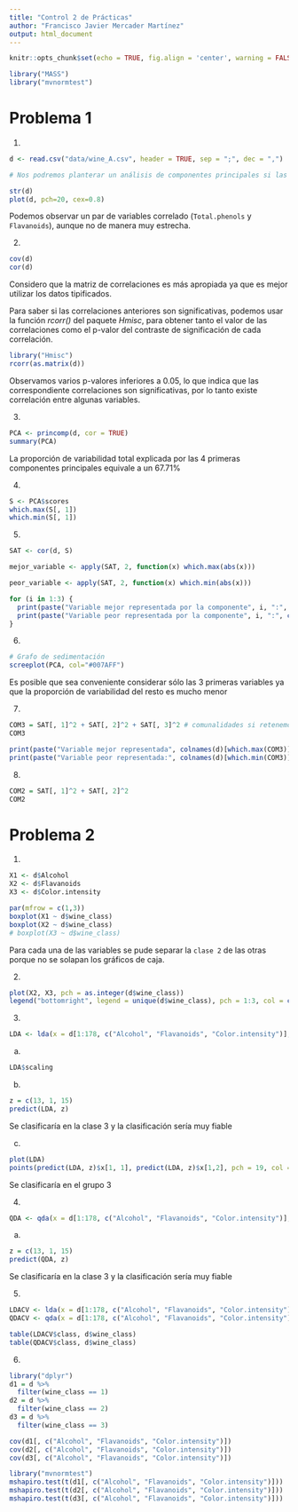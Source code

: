 ```yaml
---
title: "Control 2 de Prácticas"
author: "Francisco Javier Mercader Martínez"
output: html_document
---
```


```r
knitr::opts_chunk$set(echo = TRUE, fig.align = 'center', warning = FALSE)
```

```r
library("MASS")
library("mvnormtest")
```

# Problema 1

1)  

```r
d <- read.csv("data/wine_A.csv", header = TRUE, sep = ";", dec = ",")

# Nos podremos planterar un análisis de componentes principales si las variables presentan correlación.

str(d)
plot(d, pch=20, cex=0.8)
```

Podemos observar un par de variables correlado (`Total.phenols` y `Flavanoids`), aunque no de manera muy estrecha.

2)  

```r
cov(d)
cor(d)
```

Considero que la matriz de correlaciones es más apropiada ya que es mejor utilizar los datos tipificados.

Para saber si las correlaciones anteriores son significativas, podemos usar la función *rcorr()* del paquete *Hmisc*, para obtener tanto el valor de las correlaciones como el p-valor del contraste de significación de cada correlación.

```r
library("Hmisc")
rcorr(as.matrix(d))
```

Observamos varios p-valores inferiores a 0.05, lo que indica que las correspondiente correlaciones son significativas, por lo tanto existe correlación entre algunas variables.

3)  

```r
PCA <- princomp(d, cor = TRUE)
summary(PCA)
```

La proporción de variabilidad total explicada por las 4 primeras componentes principales equivale a un 67.71%

4)  

```r
S <- PCA$scores
which.max(S[, 1])
which.min(S[, 1])
```

5)  

```r
SAT <- cor(d, S)

mejor_variable <- apply(SAT, 2, function(x) which.max(abs(x)))

peor_variable <- apply(SAT, 2, function(x) which.min(abs(x)))

for (i in 1:3) {
  print(paste("Variable mejor representada por la componente", i, ":", colnames(d)[mejor_variable[i]]))
  print(paste("Variable peor representada por la componente", i, ":", colnames(d)[peor_variable[i]]))
}
```

6)  

```r
# Grafo de sedimentación
screeplot(PCA, col="#007AFF")
```

Es posible que sea conveniente considerar sólo las 3 primeras variables ya que la proporción de variabilidad del resto es mucho menor

7)  

```r
COM3 = SAT[, 1]^2 + SAT[, 2]^2 + SAT[, 3]^2 # comunalidades si retenemos 3 componentes
COM3

print(paste("Variable mejor representada", colnames(d)[which.max(COM3)]))
print(paste("Variable peor representada:", colnames(d)[which.min(COM3)]))
```

8)  

```r
COM2 = SAT[, 1]^2 + SAT[, 2]^2
COM2
```

# Problema 2

1)  

```r
X1 <- d$Alcohol
X2 <- d$Flavanoids
X3 <- d$Color.intensity

par(mfrow = c(1,3))
boxplot(X1 ~ d$wine_class)
boxplot(X2 ~ d$wine_class)
# boxplot(X3 ~ d$wine_class)
```

Para cada una de las variables se pude separar la `clase 2` de las otras porque no se solapan los gráficos de caja.

2)  

```r
plot(X2, X3, pch = as.integer(d$wine_class))
legend("bottomright", legend = unique(d$wine_class), pch = 1:3, col = c("#007AFF", "#FF0000", "#0000FF"))
```

3)  


```r
LDA <- lda(x = d[1:178, c("Alcohol", "Flavanoids", "Color.intensity")], grouping = d[1:178, 1], prior = c(1/3, 1/3, 1/3))
```

a.  

```r
LDA$scaling
```

b. 

```r
z = c(13, 1, 15)
predict(LDA, z)
```
Se clasificaría en la clase 3 y la clasificación sería muy fiable

c. 

```r
plot(LDA)
points(predict(LDA, z)$x[1, 1], predict(LDA, z)$x[1,2], pch = 19, col = "#007AFF")
```
Se clasificaría en el grupo 3

4) 

```r
QDA <- qda(x = d[1:178, c("Alcohol", "Flavanoids", "Color.intensity")], grouping = d[1:178, 1], prior = c(1/3, 1/3, 1/3))
```

a. 

```r
z = c(13, 1, 15)
predict(QDA, z)
```

Se clasificaría en la clase 3 y la clasificación sería muy fiable

5)

```r
LDACV <- lda(x = d[1:178, c("Alcohol", "Flavanoids", "Color.intensity")], grouping = d[1:178, 1], prior = c(1/3, 1/3, 1/3), CV=TRUE)
QDACV <- qda(x = d[1:178, c("Alcohol", "Flavanoids", "Color.intensity")], grouping = d[1:178, 1], prior = c(1/3, 1/3, 1/3), CV=TRUE)

table(LDACV$class, d$wine_class)
table(QDACV$class, d$wine_class)
```
6) 

```r
library("dplyr")
d1 = d %>%
  filter(wine_class == 1)
d2 = d %>%
  filter(wine_class == 2)
d3 = d %>%
  filter(wine_class == 3)

cov(d1[, c("Alcohol", "Flavanoids", "Color.intensity")])
cov(d2[, c("Alcohol", "Flavanoids", "Color.intensity")])
cov(d3[, c("Alcohol", "Flavanoids", "Color.intensity")])
```
```r
library("mvnormtest")
mshapiro.test(t(d1[, c("Alcohol", "Flavanoids", "Color.intensity")]))
mshapiro.test(t(d2[, c("Alcohol", "Flavanoids", "Color.intensity")]))
mshapiro.test(t(d3[, c("Alcohol", "Flavanoids", "Color.intensity")]))
```

